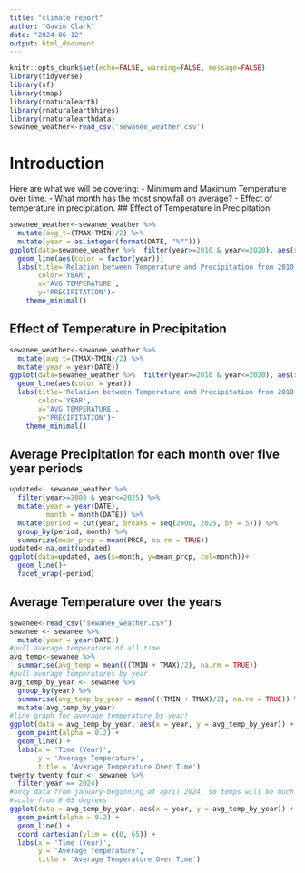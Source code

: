 ```yaml
---
title: "climate report"
author: "Gavin Clark"
date: "2024-06-12"
output: html_document
---
```


```r
knitr::opts_chunk$set(echo=FALSE, warning=FALSE, message=FALSE)
library(tidyverse)
library(sf)
library(tmap)
library(rnaturalearth)
library(rnaturalearthhires)
library(rnaturalearthdata)
sewanee_weather<-read_csv('sewanee_weather.csv')
```
# Introduction
Here are what we will be covering:
- Minimum and Maximum Temperature over time.
- What month has the most snowfall on average?
- Effect of temperature in precipitation.
## Effect of Temperature in Precipitation
```r
sewanee_weather<-sewanee_weather %>%
  mutate(avg_t=(TMAX+TMIN)/2) %>%
  mutate(year = as.integer(format(DATE, "%Y")))
ggplot(data=sewanee_weather %>%  filter(year>=2010 & year<=2020), aes(x=avg_t, y= PRCP))+
  geom_line(aes(color = factor(year)))
  labs(title='Relation between Temperature and Precipitation from 2010 to 2020',
       color='YEAR',
       x='AVG TEMPERATURE',
       y='PRECIPITATION')+
    theme_minimal()
```
## Effect of Temperature in Precipitation
```r
sewanee_weather<-sewanee_weather %>%
  mutate(avg_t=(TMAX+TMIN)/2) %>%
  mutate(year = year(DATE))
ggplot(data=sewanee_weather %>%  filter(year>=2010 & year<=2020), aes(x=avg_t, y= PRCP))+
  geom_line(aes(color = year))
  labs(title='Relation between Temperature and Precipitation from 2010 to 2020',
       color='YEAR',
       x='AVG TEMPERATURE',
       y='PRECIPITATION')+
    theme_minimal()
```
## Average Precipitation for each month over five year periods
```r
updated<- sewanee_weather %>%
  filter(year>=2000 & year<=2025) %>%
  mutate(year = year(DATE),
         month = month(DATE)) %>%
  mutate(period = cut(year, breaks = seq(2000, 2025, by = 5))) %>%
  group_by(period, month) %>%
  summarize(mean_prcp = mean(PRCP, na.rm = TRUE))
updated<-na.omit(updated)
ggplot(data=updated, aes(x=month, y=mean_prcp, col=month))+
  geom_line()+
  facet_wrap(~period)
```
## Average Temperature over the years
```r
sewanee<-read_csv('sewanee_weather.csv')
sewanee <- sewanee %>%
  mutate(year = year(DATE))
#pull average temperature of all time
avg_temp<-sewanee %>%
  summarise(avg_temp = mean(((TMIN + TMAX)/2), na.rm = TRUE))
#pull average temperatures by year
avg_temp_by_year <- sewanee %>%
  group_by(year) %>%
  summarise(avg_temp_by_year = mean(((TMIN + TMAX)/2), na.rm = TRUE)) %>%
  mutate(avg_temp_by_year)
#line graph for average temperature by year!
ggplot(data = avg_temp_by_year, aes(x = year, y = avg_temp_by_year)) +
  geom_point(alpha = 0.2) +
  geom_line() +
  labs(x = 'Time (Year)',
       y = 'Average Temperature',
       title = 'Average Temperature Over Time')
twenty_twenty_four <- sewanee %>%
  filter(year == 2024)
#only data from january-beginning of april 2024, so temps will be much lower on avg so far!
#scale from 0-65 degrees
ggplot(data = avg_temp_by_year, aes(x = year, y = avg_temp_by_year)) +
  geom_point(alpha = 0.2) +
  geom_line() +
  coord_cartesian(ylim = c(0, 65)) +
  labs(x = 'Time (Year)',
       y = 'Average Temperature',
       title = 'Average Temperature Over Time')
```



